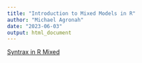 ```yaml
---
title: "Introduction to Mixed Models in R"
author: "Michael Agronah"
date: "2023-06-03"
output: html_document
---
```

[Syntrax in R Mixed](Mixed_Models.html)
 